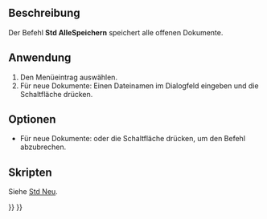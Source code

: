<languages/>

{{Docnav/de
|[[Std_SaveCopy/de|KopieSpeichern]]
|[[Std_Revert/de|Zurücksetzen]]
|[[Std_File_Menu/de|Std Menü Datei]]
|IconL=Std_SaveCopy.svg
|IconR=Std_Revert.svg
|IconC=Freecad.svg
}}

{{GuiCommand/de
|Name=Std SaveAll
|Name/de=Std AlleSpeichern
|MenuLocation=Datei → Alle speichern
|Workbenches=Alle
|SeeAlso=[[Std_Save/de|Std Speichern]]
}}

<span id="Description"></span>
==Beschreibung==

Der Befehl '''Std AlleSpeichern''' speichert alle offenen Dokumente.

<span id="Usage"></span>
==Anwendung==

# Den Menüeintrag {{MenuCommand|Datei → [[Image:Std_SaveAll.svg|16px]] Alle speichern}} auswählen.
# Für neue Dokumente: Einen Dateinamen im Dialogfeld eingeben und die Schaltfläche {{Button|Speichern}} drücken.

<span id="Options"></span>
==Optionen==

* Für neue Dokumente: {{KEY|Esc}} oder die Schaltfläche {{Button|Abbrechen}} drücken, um den Befehl abzubrechen.

<span id="Scripting"></span>
==Skripten==

Siehe [[Std_New/de#Skripten|Std Neu]].


{{Docnav/de
|[[Std_SaveCopy/de|KopieSpeichern]]
|[[Std_Revert/de|Zurücksetzen]]
|[[Std_File_Menu/de|Std Menü Datei]]
|IconL=Std_SaveCopy.svg
|IconR=Std_Revert.svg
|IconC=Freecad.svg
}}

{{Std_Base_navi{{#translation:}}}}
{{Userdocnavi{{#translation:}}}}